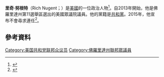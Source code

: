 '''里奇·努根特'''（Rich Nugent；{{bd|1951年|5月26日}}）是[[美國|美國]]的一位政治人物<ref>[http://news.yahoo.com/s/cq/20101103/pl_cq_politics/politics000003758168_2 ]{{dead link|date=May 2012}}</ref>。自2013年開始，他是佛羅里達州第11選舉區選出的美國眾議院議員。他的黨籍是[[共和黨_(美國)|共和黨]]。2015年，他宣布不會尋求連任<ref>{{cite web |url=http://www.villages-news.com/congressman-rich-nugent-announces-intent-to-step-down-from-congress/ |title=Congressman Rich Nugent announces intent to step down from Congress |publisher=Villages-News.com |date=2015-11-02 |accessdate=2015-11-02 |archive-date=2018-11-16 |archive-url=https://web.archive.org/web/20181116195251/https://www.villages-news.com/congressman-rich-nugent-announces-intent-to-step-down-from-congress/ |dead-url=no }}</ref>。
== 參考資料 ==
{{reflist}}
{{US-poli-bio-stub}}
{{normdaten}}
{{DEFAULTSORT:nugent}}
[[Category:美国共和党联邦众议员|Category:美国共和党联邦众议员]]
[[Category:佛羅里達州聯邦眾議員|Category:佛羅里達州聯邦眾議員]]